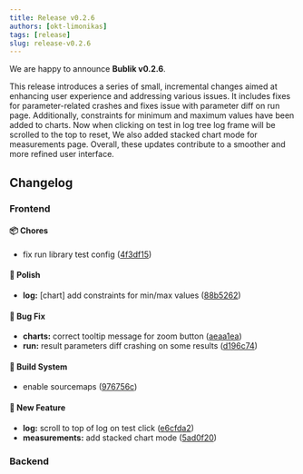 ```yaml
---
title: Release v0.2.6
authors: [okt-limonikas]
tags: [release]
slug: release-v0.2.6
---
```


We are happy to announce **Bublik v0.2.6**.

<!--truncate-->

This release introduces a series of small, incremental changes aimed at enhancing user experience and addressing various issues.
It includes fixes for parameter-related crashes and fixes issue with parameter diff on run page.
Additionally, constraints for minimum and maximum values have been added to charts.
Now when clicking on test in log tree log frame will be scrolled to the top to reset, We also added stacked chart mode for measurements page.
Overall, these updates contribute to a smoother and more refined user interface.

## Changelog

### Frontend

#### 📦 Chores

- fix run library test config ([4f3df15](https://github.com/ts-factory/bublik-ui/commit/4f3df15d2c95896a609e6c0bc4d79aefc77d335e))

#### 💅 Polish

- **log:** [chart] add constraints for min/max values ([88b5262](https://github.com/ts-factory/bublik-ui/commit/88b52621ab4324d1313dc3ee1f5d5d67e98fb98c))

#### 🐛 Bug Fix

- **charts:** correct tooltip message for zoom button ([aeaa1ea](https://github.com/ts-factory/bublik-ui/commit/aeaa1ea162e43c6a037dca948f9a9522b65a26e3))
- **run:** result parameters diff crashing on some results ([d196c74](https://github.com/ts-factory/bublik-ui/commit/d196c74f093fa8dbe8c6adbce99de907bac9b34b))

#### 👷‍ Build System

- enable sourcemaps ([976756c](https://github.com/ts-factory/bublik-ui/commit/976756ce1bda98d6d5c2549a5c7f724c5534d268))

#### 🚀 New Feature

- **log:** scroll to top of log on test click ([e6cfda2](https://github.com/ts-factory/bublik-ui/commit/e6cfda2d8f940f52452630fd7fb270ee7de97c42))
- **measurements:** add stacked chart mode ([5ad0f20](https://github.com/ts-factory/bublik-ui/commit/5ad0f20e614435ac30c19ae1542e1bc2bee1c7d4))

### Backend
